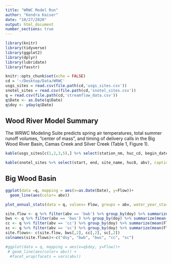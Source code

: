 ```yaml
---
title: "WRWC Model Run"
author: "Kendra Kaiser"
date: "10/27/2020"
output: html_document
number_sections: true
---
```


```r
library(knitr)
library(tidyverse)
library(ggplot2)
library(dplyr)
library(lubridate)
library(fasstr)

knitr::opts_chunk$set(echo = FALSE)
cd = '~/Desktop/Data/WRWC'
usgs_sites = read.csv(file.path(cd,'usgs_sites.csv'))
snotel_sites = read.csv(file.path(cd,'snotel_sites.csv'))
q = read.csv(file.path(cd,'streamflow_data.csv'))
q$Date <- as.Date(q$Date)
q$doy <- yday(q$Date)
```

## Wood River Model Summary

The WRWC Modeling Suite predicts spring air temperatures, total summer runoff volumes, "center of mass", and timing of delivery calls in the Big Wood River Basin, Camas Creek and Silver Creek (Table 1, Figure 1). 

```r
kable(usgs_sites[c(1,2,3,5),] %>% select(station_nm, huc_cd, begin_date, end_date, abv), caption = "USGS Sites")

kable(snotel_sites %>% select(start, end, site_name, huc8, abv), caption = "Snotel Sites")
```

## Big Wood Basin

```r
ggplot(data =q, mapping = aes(x=as.Date(Date), y=Flow))+
  geom_line(aes(color= abv))

plot_annual_stats(data = q, values= Flow, groups = abv, water_year_start = 10, ignore_missing=TRUE)

site.flow <- q %>% filter(abv == 'bwb') %>% group_by(doy) %>% summarize(mean(Flow, na.rm = TRUE)) 
bws <- q %>% filter(abv == 'bws') %>% group_by(doy) %>% summarize(mean(Flow, na.rm = TRUE)) 
cc <- q %>% filter(abv == 'cc') %>% group_by(doy) %>% summarize(mean(Flow, na.rm = TRUE)) 
sc <- q %>% filter(abv == 'sc') %>% group_by(doy) %>% summarize(mean(Flow, na.rm = TRUE)) 
site.flows<- c(site.flow, bws[,2], cc[,2], sc[,2])
colnames(site.flows)<-c("doy", "bwb", "bws", "cc", "sc")

#ggplot(data = q, mapping = aes(x=q$doy, y=Flow))+
 # geom_line(aes(color= abv)) +
  #facet_wrap(facets = vars(abv))
```
